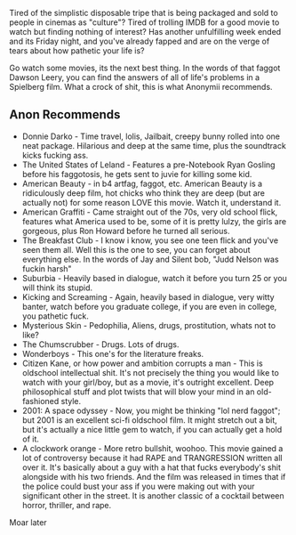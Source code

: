 Tired of the simplistic disposable tripe that is being packaged and sold to people in cinemas as "culture"?  Tired of trolling IMDB for a good movie to watch but finding nothing of interest?  Has another unfulfilling week ended and its Friday night, and you've already fapped and are on the verge of tears about how pathetic your life is?

Go watch some movies, its the next best thing.  In the words of that faggot Dawson Leery, you can find the answers of all of life's problems in a Spielberg film.  What a crock of shit, this is what Anonymii recommends.

==Anon Recommends==
* Donnie Darko - Time travel, lolis, Jailbait, creepy bunny rolled into one neat package.  Hilarious and deep at the same time, plus the soundtrack kicks fucking ass.
* The United States of Leland - Features a pre-Notebook Ryan Gosling before his faggotosis, he gets sent to juvie for killing some kid.
* American Beauty - in b4 artfag, faggot, etc. American Beauty is a ridiculously deep film, hot chicks who think they are deep (but are actually not) for some reason LOVE this movie.  Watch it, understand it.
* American Graffiti - Came straight out of the 70s, very old school flick, features what America used to be, some of it is pretty lulzy, the girls are gorgeous, plus Ron Howard before he turned all serious.
* The Breakfast Club - I know i know, you see one teen flick and you've seen them all.  Well this is the one to see, you can forget about everything else.  In the words of Jay and Silent bob, "Judd Nelson was fuckin harsh"
* Suburbia - Heavily based in dialogue, watch it before you turn 25 or you will think its stupid.
* Kicking and Screaming - Again, heavily based in dialogue, very witty banter, watch before you graduate college, if you are even in college, you pathetic fuck.
* Mysterious Skin - Pedophilia, Aliens, drugs, prostitution, whats not to like? 
* The Chumscrubber - Drugs. Lots of drugs.
* Wonderboys - This one's for the literature freaks.
* Citizen Kane, or how power and ambition corrupts a man - This is oldschool intellectual shit. It's not precisely the thing you would like to watch with your girl/boy, but as a movie, it's outright excellent. Deep philosophical stuff and plot twists that will blow your mind in an old-fashioned style.
* 2001: A space odyssey - Now, you might be thinking "lol nerd faggot"; but 2001 is an excellent sci-fi oldschool film. It might stretch out a bit, but it's actually a nice little gem to watch, if you can actually get a hold of it.
* A clockwork orange - More retro bullshit, woohoo. This movie gained a lot of controversy because it had RAPE and TRANGRESSION written all over it. It's basically about a guy with a hat that fucks everybody's shit alongside with his two friends. And the film was released in times that if the police could bust your ass if you were making out with your significant other in the street. It is another classic of a cocktail between horror, thriller, and rape.

Moar later
